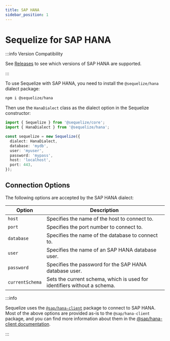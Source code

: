```yaml
---
title: SAP HANA
sidebar_position: 1
---
```


# Sequelize for SAP HANA

:::info Version Compatibility

See [Releases](/releases#sap-hana-support-table) to see which versions of SAP HANA are supported.

:::

To use Sequelize with SAP HANA, you need to install the `@sequelize/hana` dialect package:

```bash npm2yarn
npm i @sequelize/hana
```

Then use the `HanaDialect` class as the dialect option in the Sequelize constructor:

```ts
import { Sequelize } from '@sequelize/core';
import { HanaDialect } from '@sequelize/hana';

const sequelize = new Sequelize({
  dialect: HanaDialect,
  database: 'mydb',
  user: 'myuser',
  password: 'mypass',
  host: 'localhost',
  port: 443,
});
```

## Connection Options


<ConnectionOptions />

The following options are accepted by the SAP HANA dialect:

| Option          | Description                                                              |
| --------------- | ------------------------------------------------------------------------ |
| `host`          | Specifies the name of the host to connect to.                            |
| `port`          | Specifies the port number to connect to.                                 |
| `database`      | Specifies the name of the database to connect to.                        |
| `user`          | Specifies the name of an SAP HANA database user.                         |
| `password`      | Specifies the password for the SAP HANA database user.                   |
| `currentSchema` | Sets the current schema, which is used for identifiers without a schema. |

:::info

Sequelize uses the [`@sap/hana-client`](https://www.npmjs.com/package/@sap/hana-client) package to connect to SAP HANA.
Most of the above options are provided as-is to the `@sap/hana-client` package,
and you can find more information about them in the [@sap/hana-client documentation](https://help.sap.com/docs/SAP_HANA_CLIENT/f1b440ded6144a54ada97ff95dac7adf/4fe9978ebac44f35b9369ef5a4a26f4c.html).

:::
